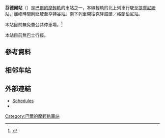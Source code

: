 {{Infobox station
| style=MTA Maryland Light Rail
| name= 芬德爾<br />{{lang|en|Ferndale}}
| type= [[巴爾的摩輕軌|巴爾的摩輕軌]]車站
| image=MTA Maryland Light Rail Ferndale Station.jpg
| image_caption=2010年芬德爾站
| address=[[馬里蘭州|馬里蘭州]]{{link-en|格蘭伯尼 (馬里蘭州)|Glen Burnie, Maryland|格蘭伯尼}}寬視林蔭路10號
| country=[[美國|美國]]
| coordinates={{coord|39|10|59.72|N|76|38|23.55|W|type:railwaystation_region:US-MD|display=inline,title}}
| line=[[巴爾的摩輕軌|巴爾的摩輕軌]]
| other=
| platform=1個[[島式月台|島式月台]]
| tracks=2條
| parking=
| bicycle=
| passengers=
| pass_year=
| pass_percent=
| pass_system=
| opened=
| rebuilt=
| ADA=
| code=
| owned={{link-en|馬里蘭州交通管理局|Maryland Transit Administration}}
| zone=
| services=
}}

'''芬德爾站'''（{{lang-en|Ferndale station}}）是[[巴爾的摩輕軌|巴爾的摩輕軌]]的車站之一，本線輕軌的北上列車行駛至[[提摩尼姆站|提摩尼姆站]]，離峰時間則延駛至[[亨特谷站|亨特谷站]]。南下列車開往[[克隆威爾／格蘭伯尼站|克隆威爾／格蘭伯尼站]]。

本站目前無免費公共停車場。<ref>{{cite web| url=http://www.mtamaryland.com/services/lightrail/parking/| title=馬里蘭運輸局輕軌停車場列表| deadurl=yes| archiveurl=https://web.archive.org/web/20080613204704/http://www.mtamaryland.com/services/lightrail/parking/| archivedate=2008-06-13}}</ref>

本站目前無巴士行經。

==參考資料==
{{reflist}}

==相邻车站==
{{s-rail-start|noclear=yes|collapsible=yes}}
{{s-rail|title=巴爾的摩輕軌}}
{{s-inop|[[克隆威爾／格蘭伯尼站|克隆威爾／格蘭伯尼站]]}}
{{s-line|格蘭伯尼支線||#FFFF00}}
{{s-inop|[[林西肯站|林西肯站]]}}
{{s-end}}

==外部連結==
*[https://web.archive.org/web/20080702112220/http://mtamaryland.com/services/lightrail/schedule/ Schedules]
*{{Gsvlink|URL=http://maps.google.com/maps?hl=en&ie=UTF8&ll=39.183604,-76.640099&spn=0.003934,0.013701&z=17&layer=c&cbll=39.183208,-76.639831&panoid=0Jo2IpU3sX8_RZE-lxnJ-w&cbp=12,306.68,,0,4.79}}

{{巴爾的摩輕軌}}
[[Category:巴爾的摩輕軌車站|Category:巴爾的摩輕軌車站]]